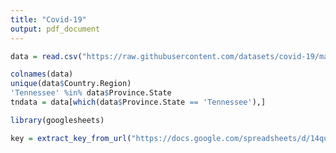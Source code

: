 ```yaml
---
title: "Covid-19"
output: pdf_document
---
```


```r
data = read.csv("https://raw.githubusercontent.com/datasets/covid-19/master/data/time-series-19-covid-combined.csv")
```

```r
colnames(data)
unique(data$Country.Region)
'Tennessee' %in% data$Province.State
tndata = data[which(data$Province.State == 'Tennessee'),]
```

```r
library(googlesheets)

key = extract_key_from_url("https://docs.google.com/spreadsheets/d/14quQPFErG-hlpsrNgYcX85vW7JMMK5X2vNZrafRcH8c/edit#gid=200073018")

```

